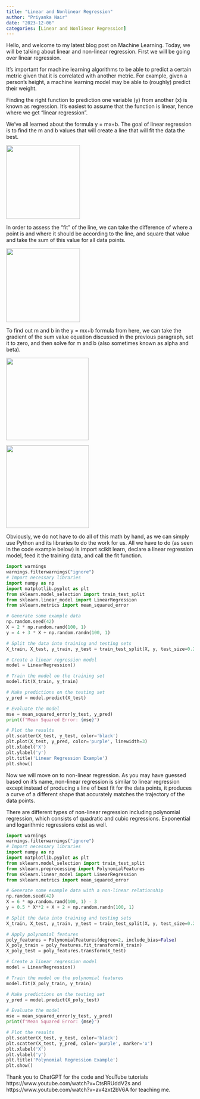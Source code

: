 ```yaml
---
title: "Linear and Nonlinear Regression"
author: "Priyanka Nair"
date: "2023-12-06"
categories: [Linear and Nonlinear Regression]
---
```


Hello, and welcome to my latest blog post on Machine Learning. Today, we will be talking about linear and non-linear regression. First we will be going over linear regression.

It's important for machine learning algorithms to be able to predict a certain metric given that it is correlated with another metric. For example, given a person's height, a machine learning model may be able to (roughly) predict their weight.

Finding the right function to prediction one variable (y) from another (x) is known as regression. It's easiest to assume that the function is linear, hence where we get "linear regression".

We've all learned about the formula y = mx+b. The goal of linear regression is to find the m and b values that will create a line that will fit the data the best.

![](images/Screenshot 2023-12-06 at 3.59.13 PM.png){width="198"}

In order to assess the "fit" of the line, we can take the difference of where a point is and where it should be according to the line, and square that value and take the sum of this value for all data points.

![](images/Screenshot 2023-12-06 at 4.00.18 PM.png){width="198"}

To find out m and b in the y = mx+b formula from here, we can take the gradient of the sum value equation discussed in the previous paragraph, set it to zero, and then solve for m and b (also sometimes known as alpha and beta).

![](images/Screenshot 2023-12-06 at 7.12.10 PM.png){width="221"}

![](images/Screenshot 2023-12-06 at 7.13.14 PM.png){width="222"}

Obviously, we do not have to do all of this math by hand, as we can simply use Python and its libraries to do the work for us. All we have to do (as seen in the code example below) is import scikit learn, declare a linear regression model, feed it the training data, and call the fit function.

```python
import warnings
warnings.filterwarnings("ignore")
# Import necessary libraries
import numpy as np
import matplotlib.pyplot as plt
from sklearn.model_selection import train_test_split
from sklearn.linear_model import LinearRegression
from sklearn.metrics import mean_squared_error

# Generate some example data
np.random.seed(42)
X = 2 * np.random.rand(100, 1)
y = 4 + 3 * X + np.random.randn(100, 1)

# Split the data into training and testing sets
X_train, X_test, y_train, y_test = train_test_split(X, y, test_size=0.2, random_state=42)

# Create a linear regression model
model = LinearRegression()

# Train the model on the training set
model.fit(X_train, y_train)

# Make predictions on the testing set
y_pred = model.predict(X_test)

# Evaluate the model
mse = mean_squared_error(y_test, y_pred)
print(f"Mean Squared Error: {mse}")

# Plot the results
plt.scatter(X_test, y_test, color='black')
plt.plot(X_test, y_pred, color='purple', linewidth=3)
plt.xlabel('X')
plt.ylabel('y')
plt.title('Linear Regression Example')
plt.show()

```

Now we will move on to non-linear regression. As you may have guessed based on it's name, non-linear regression is similar to linear regression except instead of producing a line of best fit for the data points, it produces a curve of a different shape that accurately matches the trajectory of the data points.

There are different types of non-linear regression including polynomial regression, which consists of quadratic and cubic regressions. Exponential and logarithmic regressions exist as well.

```python
import warnings
warnings.filterwarnings("ignore")
# Import necessary libraries
import numpy as np
import matplotlib.pyplot as plt
from sklearn.model_selection import train_test_split
from sklearn.preprocessing import PolynomialFeatures
from sklearn.linear_model import LinearRegression
from sklearn.metrics import mean_squared_error

# Generate some example data with a non-linear relationship
np.random.seed(42)
X = 6 * np.random.rand(100, 1) - 3
y = 0.5 * X**2 + X + 2 + np.random.randn(100, 1)

# Split the data into training and testing sets
X_train, X_test, y_train, y_test = train_test_split(X, y, test_size=0.2, random_state=42)

# Apply polynomial features
poly_features = PolynomialFeatures(degree=2, include_bias=False)
X_poly_train = poly_features.fit_transform(X_train)
X_poly_test = poly_features.transform(X_test)

# Create a linear regression model
model = LinearRegression()

# Train the model on the polynomial features
model.fit(X_poly_train, y_train)

# Make predictions on the testing set
y_pred = model.predict(X_poly_test)

# Evaluate the model
mse = mean_squared_error(y_test, y_pred)
print(f"Mean Squared Error: {mse}")

# Plot the results
plt.scatter(X_test, y_test, color='black')
plt.scatter(X_test, y_pred, color='purple', marker='x')
plt.xlabel('X')
plt.ylabel('y')
plt.title('Polynomial Regression Example')
plt.show()

```

Thank you to ChatGPT for the code and YouTube tutorials https://www.youtube.com/watch?v=CtsRRUddV2s and https://www.youtube.com/watch?v=av4zxt2bV6A for teaching me.
